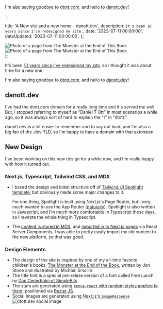 
<p>I'm also saying goodbye to <a href="https://dtott.com">dtott.com</a>, and hello to <a href="https://danott.dev">danott.dev</a>!</p>`;


  title: 'A New site and a new home - danott.dev',
  description: `It's been 10 years since I've redesigned my site.`,
  date: '2023-07-11 00:00:00',
  dateUpdated: '2023-07-11 00:00:00',
};

  <div className="grid grid-cols-2 gap-4">
    <Image
      src={monster1}
      alt="Photo of a page from The Monster at the End of This Book"
    />
    <Image
      src={monster2}
      alt="Photo of a page from The Monster at the End of This Book"
    />
  </div>
);

It's been [10 years since I've redesigned my site](/thoughts/new-site-design-2013-07-15), so I thought it was about time for a new one.

I'm also saying goodbye to [dtott.com](https://dtott.com), and hello to [danott.dev](https://danott.dev)!

## danott.dev

I've had the dtott.com domain for a really long time and it's served me well. But, I stopped referring to myself as "Daniel T Ott" in most scenarios a while ago, so it was always sort of hard to explain the "t" in "dtott."

danott.dev is a lot easier to remember and to say out loud, and I'm also a big fan of the .dev TLD, so I'm happy to have a domain with that extension.

## New Design

I've been working on this new design for a while now, and I'm really happy with how it turned out.

### Next.js, Typescript, Tailwind CSS, and MDX

- I based the design and initial structure off of [Tailwind UI Spotlight template](https://tailwindui.com/templates/spotlight), but obviously made some major changes to it.

  For one thing, Spotlight is built using Next.js's Page Router, but I very much wanted to use the App Router ([naturally](/thoughts/nextjs-app-router-talk)). Spotlight is also written in Javascript, and I'm much more comfortable in Typescript these days, so I rewrote the whole thing in Typescript.

- The [content is stored in MDX](https://github.com/danieltott/danott.dev/tree/main/src/content), and [imported in to Next.js pages](<https://github.com/danieltott/danott.dev/blob/a625721a2b70911ab5e7d60f0e291ba74a52eb12/src/app/(site)/thoughts/%5Bslug%5D/page.tsx#L46-L52>) via React Server Components. I was able to pretty easily import my old content to the new platform, so that was good.

### Design Elements

- The design of the site is inspired by one of my all-time favorite children's books, [The Monster at the End of the Book](https://en.wikipedia.org/wiki/The_Monster_at_the_End_of_This_Book:_Starring_Lovable,_Furry_Old_Grover), written by Jon Stone and illustrated by Michael Smollin.
  <Images />
- The title font is a special pre-relase version of a font called <span className="font-freeLunch font-normal not-italic">Free Lunch</span> by [Dan Cederholm of SimpleBits](https://simplebits.shop/).
- The stars are generated using [`konva-react` with random styles applied to them](https://github.com/danieltott/danott.dev/blob/main/src/components/StarKonva.tsx), positioned via [Bezier JS](https://pomax.github.io/bezierjs/).
- Social Images are generated using [Next.js's <code>ImageResponse</code>](https://nextjs.org/docs/app/api-reference/file-conventions/metadata/opengraph-image#generate-images-using-code-js-ts-tsx)
  <Image src={openGraphImage} alt="dtott.dev social image" />
